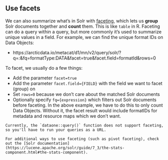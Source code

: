 ## Use facets

We can also summarize what's in Solr with [faceting](https://lucene.apache.org/solr/guide/7_3/faceting.html), which lets us **group** Solr documents together and **count** them. This is like `table` in R. Faceting can do a query within a query, but more commonly it's used to summarize unique values in a field. For example, we can find the unique format IDs on Data Objects:

- https://arcticdata.io/metacat/d1/mn/v2/query/solr/?q=*:*&fq=formatType:DATA&facet=true&facet.field=formatId&rows=0

To facet, we usually do a few things:

- Add the parameter `facet=true`
- Add the parameter `facet.field={FIELD}` with the field we want to facet (group) on
- Set `rows=0` because we don't care about the matched Solr documents
- Optionally specify `fq={expression}` which filters out Solr documents before faceting. In the above example, we have to do this to only count Data Objects. Without it, the facet result would include formatIDs for metadata and resource maps which we don't want.

```block
Currently, the `dataone::query()` function does not support faceting, so you'll have to run your queries as a URL. 

For additional ways to use faceting (such as pivot faceting), check out the [Solr documentation](https://lucene.apache.org/solr/guide/7_3/the-stats-component.html#the-stats-component).
```